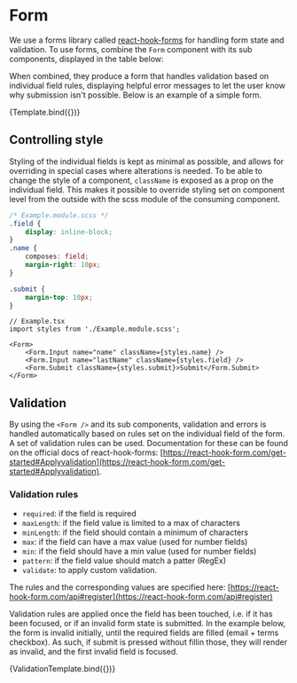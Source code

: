 

<Meta title="Components/Form/Form" component={Form} argTypes={argTypes} subcomponents={subcomponents} />

# Form
We use a forms library called [react-hook-forms](https://react-hook-forms.com) for handling form state and validation.
To use forms, combine the `Form` component with its sub components, displayed in the table below:

<ArgsTable of={Form} />

When combined, they produce a form that handles validation based on individual field rules, displaying helpful error messages to let the user know why submission isn't possible. Below is an example of a simple form.

<Canvas>
    <Story name="Form">
        {Template.bind({})}
    </Story>
</Canvas>

## Controlling style
Styling of the individual fields is kept as minimal as possible, and allows for overriding in special cases where alterations is needed.
To be able to change the style of a component, `className` is exposed as a prop on the individual field. This makes it possible to override styling set on component level from the outside with the scss module of the consuming component.

```css
/* Example.module.scss */
.field {
    display: inline-block;
}
.name {
    composes: field;
    margin-right: 10px;
}

.submit {
    margin-top: 10px;
}
```

```tsx
// Example.tsx
import styles from './Example.module.scss';

<Form>
    <Form.Input name="name" className={styles.name} />
    <Form.Input name="lastName" className={styles.field} />
    <Form.Submit className={styles.submit}>Submit</Form.Submit>
</Form>
```

## Validation
By using the `<Form />` and its sub components, validation and errors is handled automatically based on rules set on the individual field of the form. A set of validation rules can be used.
Documentation for these can be found on the official docs of react-hook-forms: [https://react-hook-form.com/get-started#Applyvalidation](https://react-hook-form.com/get-started#Applyvalidation).

### Validation rules

- `required`: if the field is required
- `maxLength`: if the field value is limited to a max of characters
- `minLength`: if the field should contain a minimum of characters
- `max`: if the field can have a max value (used for number fields)
- `min`: if the field should have a min value (used for number fields)
- `pattern`: if the field value should match a patter (RegEx)
- `validate`: to apply custom validation.

The rules and the corresponding values are specified here: [https://react-hook-form.com/api#register](https://react-hook-form.com/api#register)

Validation rules are applied once the field has been touched, i.e. if it has been focused, or if an invalid form state is submitted. In the example below, the form is invalid initially, until the required fields are filled (email + terms checkbox).
As such, if submit is pressed without fillin those, they will render as invalid, and the first invalid field is focused.

<Canvas>
    <Story name="With Validation">
        {ValidationTemplate.bind({})}
    </Story>
</Canvas>

